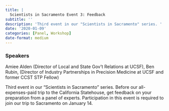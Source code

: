 ```yaml
---
title: |
  Scientists in Sacramento Event 3: Feedback
subtitle: ''
description: 'Third event in our "Scientists in Sacramento" series. '
date: '2020-01-09'
categories: [Panel, Workshop]
date-format: medium 
---
```


### Speakers  
Amiee Alden (Director of Local and State Gov't Relations at UCSF), Ben Rubin, (Director of Industry Partnerships in Precision Medicine at UCSF and former CCST STP Fellow)

Third event in our "Scientists in Sacramento" series. Before our all-expenses-paid trip to the California Statehouse, get feedback on your preparation from a panel of experts. Participation in this event is required to join our trip to Sacramento on January 14.

